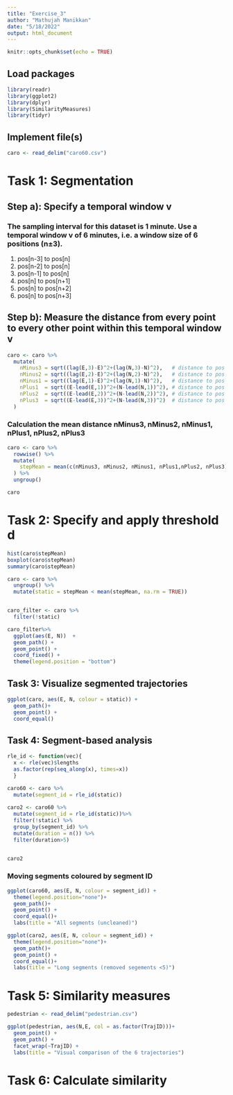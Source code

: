 ```yaml
---
title: "Exercise_3"
author: "Mathujah Manikkan"
date: "5/18/2022"
output: html_document
---
```


```r
knitr::opts_chunk$set(echo = TRUE)
```

## Load packages 
```r
library(readr)
library(ggplot2)
library(dplyr)
library(SimilarityMeasures)
library(tidyr)
```

## Implement file(s)
```r
caro <- read_delim("caro60.csv")

```


# Task 1: Segmentation
## Step a): Specify a temporal window v
### The sampling interval for this dataset is 1 minute. Use a temporal window v of 6 minutes, i.e. a window size of 6 positions (n±3).

1. pos[n-3] to pos[n]
2. pos[n-2] to pos[n]
3. pos[n-1] to pos[n]
4. pos[n] to pos[n+1]
5. pos[n] to pos[n+2]
6. pos[n] to pos[n+3]

## Step b): Measure the distance from every point to every other point within this temporal window v
 
```r
caro <- caro %>%
  mutate(
    nMinus3 = sqrt((lag(E,3)-E)^2+(lag(N,3)-N)^2),   # distance to pos -3 minutes
    nMinus2 = sqrt((lag(E,2)-E)^2+(lag(N,2)-N)^2),   # distance to pos -2 minutes
    nMinus1 = sqrt((lag(E,1)-E)^2+(lag(N,1)-N)^2),   # distance to pos -1 minute
    nPlus1  = sqrt((E-lead(E,1))^2+(N-lead(N,1))^2), # distance to pos +1 mintue
    nPlus2  = sqrt((E-lead(E,2))^2+(N-lead(N,2))^2), # distance to pos +2 minutes
    nPlus3  = sqrt((E-lead(E,3))^2+(N-lead(N,3))^2)  # distance to pos +3 minutes
  )

```

### Calculation the mean distance nMinus3, nMinus2, nMinus1, nPlus1, nPlus2, nPlus3
```r
caro <- caro %>%
  rowwise() %>%
  mutate(
    stepMean = mean(c(nMinus3, nMinus2, nMinus1, nPlus1,nPlus2, nPlus3))
  ) %>%
  ungroup() 

caro

```


# Task 2: Specify and apply threshold d
```r
hist(caro$stepMean)
boxplot(caro$stepMean)
summary(caro$stepMean)

caro <- caro %>% 
  ungroup() %>%
  mutate(static = stepMean < mean(stepMean, na.rm = TRUE))


caro_filter <- caro %>%
  filter(!static)

caro_filter%>%
  ggplot(aes(E, N))  +
  geom_path() +
  geom_point() +
  coord_fixed() +
  theme(legend.position = "bottom")

```
## Task 3: Visualize segmented trajectories
```r

ggplot(caro, aes(E, N, colour = static)) +
  geom_path()+
  geom_point() +
  coord_equal()

```
## Task 4: Segment-based analysis

```r

rle_id <- function(vec){
  x <- rle(vec)$lengths
  as.factor(rep(seq_along(x), times=x))
  }

caro60 <- caro %>%
  mutate(segment_id = rle_id(static))
  
caro2 <- caro60 %>%
  mutate(segment_id = rle_id(static))%>%
  filter(!static) %>%
  group_by(segment_id) %>%
  mutate(duration = n()) %>%
  filter(duration>5)


caro2

```


### Moving segments coloured by segment ID

```r
ggplot(caro60, aes(E, N, colour = segment_id)) +
  theme(legend.position="none")+       
  geom_path()+
  geom_point() +
  coord_equal()+
  labs(title = "All segments (uncleaned)")

ggplot(caro2, aes(E, N, colour = segment_id)) +
  theme(legend.position="none")+   
  geom_path()+
  geom_point() +
  coord_equal()+
  labs(title = "Long segments (removed segements <5)")
```
# Task 5: Similarity measures
```r
pedestrian <- read_delim("pedestrian.csv")

ggplot(pedestrian, aes(N,E, col = as.factor(TrajID)))+
  geom_point() +
  geom_path() +
  facet_wrap(~TrajID) +
  labs(title = "Visual comparison of the 6 trajectories")


```

# Task 6: Calculate similarity


